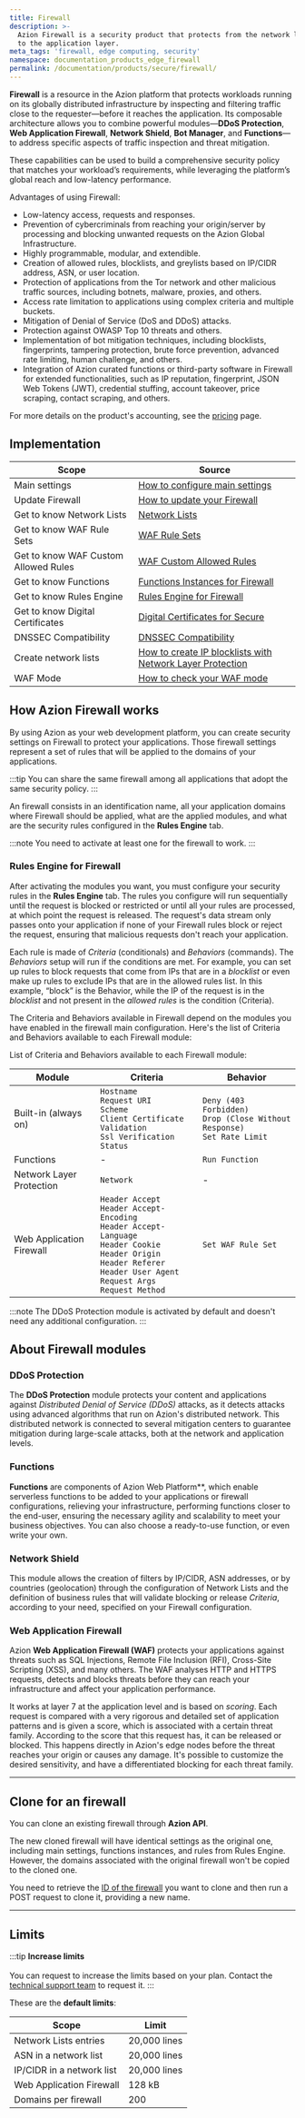 ```yaml
---
title: Firewall
description: >-
  Azion Firewall is a security product that protects from the network layer
  to the application layer.
meta_tags: 'firewall, edge computing, security'
namespace: documentation_products_edge_firewall
permalink: /documentation/products/secure/firewall/
---
```



**Firewall** is a resource in the Azion platform that protects workloads running on its globally distributed infrastructure by inspecting and filtering traffic close to the requester—before it reaches the application.
Its composable architecture allows you to combine powerful modules—**DDoS Protection**, **Web Application Firewall**, **Network Shield**, **Bot Manager**, and **Functions**—to address specific aspects of traffic inspection and threat mitigation.

These capabilities can be used to build a comprehensive security policy that matches your workload’s requirements, while leveraging the platform’s global reach and low-latency performance.

Advantages of using Firewall:

- Low-latency access, requests and responses.
- Prevention of cybercriminals from reaching your origin/server by processing and blocking unwanted requests on the Azion Global Infrastructure.
- Highly programmable, modular, and extendible.
- Creation of allowed rules, blocklists, and greylists based on IP/CIDR address, ASN, or user location.
- Protection of applications from the Tor network and other malicious traffic sources, including botnets, malware, proxies, and others.
- Access rate limitation to applications using complex criteria and multiple buckets.
- Mitigation of Denial of Service (DoS and DDoS) attacks.
- Protection against OWASP Top 10 threats and others.
- Implementation of bot mitigation techniques, including blocklists, fingerprints, tampering protection, brute force prevention, advanced rate limiting, human challenge, and others.
- Integration of Azion curated functions or third-party software in Firewall for extended functionalities, such as IP reputation, fingerprint, JSON Web Tokens (JWT), credential stuffing, account takeover, price scraping, contact scraping, and others.

For more details on the product's accounting, see the [pricing](/en/documentation/products/pricing/) page.

## Implementation

| Scope | Source |
| ----- | ------ |
| Main settings | [How to configure main settings](/en/documentation/products/guides/secure/edge-firewall-configure-main-settings/) |
| Update Firewall | [How to update your Firewall](/en/documentation/products/guides/how-to-update-your-edge-firewall/) |
| Get to know Network Lists | [Network Lists](/en/documentation/products/secure/edge-firewall/network-layer-protection/network-lists/) |
| Get to know WAF Rule Sets | [WAF Rule Sets](/en/documentation/products/secure/edge-firewall/web-application-firewall/rules-set/) |
| Get to know WAF Custom Allowed Rules | [WAF Custom Allowed Rules](/en/documentation/products/secure/edge-firewall/web-application-firewall/custom-allowed-rules/) |
| Get to know Functions | [Functions Instances for Firewall](/en/documentation/products/secure/edge-firewall/edge-functions-instances/) |
| Get to know Rules Engine | [Rules Engine for Firewall](/en/documentation/products/secure/edge-firewall/rules-engine/) |
| Get to know Digital Certificates | [Digital Certificates for Secure](/en/documentation/products/secure/edge-firewall/digital-certificates/) |
| DNSSEC Compatibility | [DNSSEC Compatibility](/en/documentation/products/secure/edge-dns/dnssec-compatibility/) |
| Create network lists | [How to create IP blocklists with Network Layer Protection](/en/documentation/products/guides/blocklists-ip-addresses-edge/) |
| WAF Mode | [How to check your WAF mode](/en/documentation/products/guides/how-to-check-your-waf-mode/) |

## How Azion Firewall works

By using Azion as your web development platform, you can create security settings on Firewall to protect your applications. Those firewall settings represent a set of rules that will be applied to the domains of your applications.

:::tip
You can share the same firewall among all applications that adopt the same security policy.
:::

An firewall consists in an identification name, all your application domains where Firewall should be applied, what are the applied modules, and what are the security rules configured in the **Rules Engine** tab.

<LinkButton link="/en/documentation/products/guides/secure/edge-firewall-configure-main-settings/" label="go to configure main settings guide" severity="secondary" />

:::note
You need to activate at least one for the firewall to work.
:::

### Rules Engine for Firewall

After activating the modules you want, you must configure your security rules in the **Rules Engine** tab. The rules you configure will run sequentially until the request is blocked or restricted or until all your rules are processed, at which point the request is released. The request's data stream only passes onto your application if none of your Firewall rules block or reject the request, ensuring that malicious requests don't reach your application.

Each rule is made of *Criteria* (conditionals) and *Behaviors* (commands). The *Behaviors* setup will run if the conditions are met. For example, you can set up rules to block requests that come from IPs that are in a *blocklist* or even make up rules to exclude IPs that are in the allowed rules list. In this example, “block” is the Behavior, while the IP of the request is in the *blocklist* and not present in the *allowed rules* is the condition (Criteria).

<LinkButton link="/en/documentation/products/secure/firewall/rules-engine/" label="go to Rules Engine reference" severity="secondary" />

<LinkButton link="/en/documentation/products/guides/secure/work-with-rules-engine/" label="go to work with rules engine guide" severity="secondary" />

The Criteria and Behaviors available in Firewall depend on the modules you have enabled in the firewall main configuration. Here's the list of Criteria and Behaviors available to each Firewall module:

List of Criteria and Behaviors available to each Firewall module:

| Module                   | Criteria                                                                                                                                                                                                 | Behavior                                                                                      |
|--------------------------|---------------------------------------------------------------------------------------------------------------------------------------------------------------------------------------------------------|-----------------------------------------------------------------------------------------------|
| Built-in (always on)     | `Hostname`<br />`Request URI`<br />`Scheme`<br />`Client Certificate Validation`<br />`Ssl Verification Status`                                                    | `Deny (403 Forbidden)`<br />`Drop (Close Without Response)`<br />`Set Rate Limit`              |
| Functions           | -                                                                                                                                                                                                       | `Run Function`                                                                                |
| Network Layer Protection | `Network`                                                                                                                                                                                               | -                                                                                           |
| Web Application Firewall | `Header Accept`<br />`Header Accept-Encoding`<br />`Header Accept-Language`<br />`Header Cookie`<br />`Header Origin`<br />`Header Referer`<br />`Header User Agent`<br />`Request Args`<br />`Request Method` | `Set WAF Rule Set`                                                                            |

:::note
The DDoS Protection module is activated by default and doesn't need any additional configuration.
:::

## About Firewall modules

### DDoS Protection

The **DDoS Protection** module protects your content and applications against *Distributed Denial of Service (DDoS)* attacks, as it detects attacks using advanced algorithms that run on Azion's distributed network. This distributed network is connected to several mitigation centers to guarantee mitigation during large-scale attacks, both at the network and application levels.

<LinkButton link="/en/documentation/products/secure/firewall/ddos-protection/" label="go to DDoS Protection reference" severity="secondary" />

### Functions

**Functions** are components of Azion Web Platform**, which enable serverless functions to be added to your applications or firewall configurations, relieving your infrastructure, performing functions closer to the end-user, ensuring the necessary agility and scalability to meet your business objectives. You can also choose a ready-to-use function, or even write your own.

<LinkButton link="/en/documentation/products/secure/firewall/functions/" label="go to Functions for Firewall reference" severity="secondary" />

<LinkButton link="/en/documentation/products/guides/secure/instantiate-edge-functions/" label="go to instantiate functions guide" severity="secondary" />

### Network Shield

This module allows the creation of filters by IP/CIDR, ASN addresses, or by countries (geolocation) through the configuration of Network Lists and the definition of business rules that will validate blocking or release *Criteria*, according to your need, specified on your Firewall configuration.

<LinkButton link="/en/documentation/products/secure/firewall/network-shield/" label="go to Network Layer Protection reference" severity="secondary" />

### Web Application Firewall

Azion **Web Application Firewall (WAF)** protects your applications against threats such as SQL Injections, Remote File Inclusion (RFI), Cross-Site Scripting (XSS), and many others. The WAF analyses HTTP and HTTPS requests, detects and blocks threats before they can reach your infrastructure and affect your application performance.

It works at layer 7 at the application level and is based on *scoring*. Each request is compared with a very rigorous and detailed set of application patterns and is given a score, which is associated with a certain threat family. According to the score that this request has, it can be released or blocked. This happens directly in Azion's edge nodes before the threat reaches your origin or causes any damage. It's possible to customize the desired sensitivity, and have a differentiated blocking for each threat family.

<LinkButton link="/en/documentation/products/secure/firewall/web-application-firewall/" label="go to Web Application Firewall reference" severity="secondary" />

<LinkButton link="/en/documentation/products/guides/secure/create-waf-rule-set/" label="go to create waf rule set guide" severity="secondary" />

---

## Clone for an firewall

You can clone an existing firewall through **Azion API**.

The new cloned firewall will have identical settings as the original one, including main settings, functions instances, and rules from Rules Engine. However, the domains associated with the original firewall won't be copied to the cloned one.

You need to retrieve the [ID of the firewall](https://api.azion.com/#090fa5b0-3d68-4521-9a90-f4d93773f6d9) you want to clone and then run a POST request to clone it, providing a new name.

<LinkButton link="https://api.azion.com/#7e92d69a-c98c-4578-b920-38a13e1a3bd2" label="clone an firewall" severity="secondary" />

---

## Limits

:::tip
**Increase limits** <br></br>
You can request to increase the limits based on your plan. Contact the [technical support team](/en/documentation/services/support/) to request it.
:::

These are the **default limits**:

| Scope | Limit |
| ----- | ----- |
| Network Lists entries | 20,000 lines |
| ASN in a network list | 20,000 lines |
| IP/CIDR in a network list | 20,000 lines |
| Web Application Firewall | 128 kB |
| Domains per firewall | 200 |
